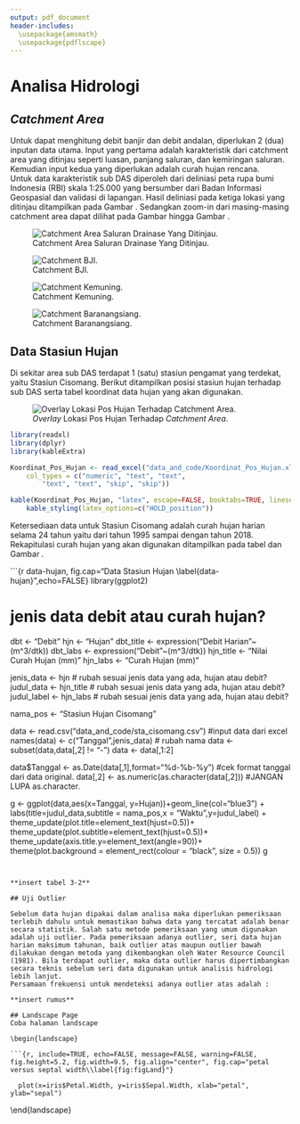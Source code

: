 ```yaml
---
output: pdf_document
header-includes:
  \usepackage{amsmath}
  \usepackage{pdflscape}
---
```



# Analisa Hidrologi

## *Catchment Area*

Untuk dapat menghitung debit banjir dan debit andalan, diperlukan 2 (dua) inputan data utama. Input yang pertama adalah karakteristik dari catchment area yang ditinjau seperti luasan, panjang saluran, dan kemiringan saluran. Kemudian input kedua yang diperlukan adalah curah hujan rencana.  
Untuk data karakteristik sub DAS diperoleh dari deliniasi peta rupa bumi Indonesia (RBI) skala 1:25.000 yang bersumber dari Badan Informasi Geospasial dan validasi di lapangan. Hasil deliniasi pada ketiga lokasi yang ditinjau ditampilkan pada Gambar \ref{lokasidantabel}. Sedangkan zoom-in dari masing-masing catchment area dapat dilihat pada Gambar \ref{ca_bji} hingga Gambar \ref{ca_baranangsiang}. 

![Catchment Area Saluran Drainase Yang Ditinjau. \label{lokasidantabel}](gambar\lokasi_pekerjaan_plus_tabel.png)

<!-- <img src="gambar\lokasi_pekerjaan_plus_tabel.png" width="300" height="150" center> -->

![Catchment BJI. \label{ca_bji}](gambar\ca_bji.png)

![Catchment Kemuning. \label{ca_kemuning}](gambar\ca_kemuning.png)

![Catchment Baranangsiang. \label{ca_baranangsiang}](gambar\ca_baranangsiang.png)



## Data Stasiun Hujan

Di sekitar area sub DAS terdapat 1 (satu) stasiun pengamat yang terdekat, yaitu Stasiun Cisomang. Berikut ditampilkan posisi stasiun hujan terhadap sub DAS serta tabel koordinat data hujan yang akan digunakan.

![*Overlay* Lokasi Pos Hujan Terhadap *Catchment Area*. \label{peta_pos_hujan}](gambar\peta_pos_hujan.png)

```r
library(readxl)
library(dplyr)
library(kableExtra)

Koordinat_Pos_Hujan <- read_excel("data_and_code/Koordinat_Pos_Hujan.xlsx", 
    col_types = c("numeric", "text", "text", 
        "text", "text", "skip", "skip"))

kable(Koordinat_Pos_Hujan, "latex", escape=FALSE, booktabs=TRUE, linesep="", caption="Koordinat Pos Hujan.\\label{tbl_pos_hujan}") %>%
    kable_styling(latex_options=c("HOLD_position"))
```

Ketersediaan data untuk Stasiun Cisomang adalah curah hujan harian selama 24 tahun yaitu dari tahun 1995 sampai dengan tahun 2018. Rekapitulasi curah hujan yang akan digunakan ditampilkan pada tabel dan Gambar \ref{data-hujan}.

```{r data-hujan, fig.cap="Data Stasiun Hujan \\label{data-hujan}",echo=FALSE}
library(ggplot2)

# jenis data debit atau curah hujan?
dbt <- "Debit"
hjn <- "Hujan"
dbt_title <- expression("Debit Harian"~(m^3/dtk))
dbt_labs <- expression("Debit"~(m^3/dtk))
hjn_title <- "Nilai Curah Hujan (mm)"
hjn_labs <- "Curah Hujan (mm)"

jenis_data <- hjn        # rubah sesuai jenis data yang ada, hujan atau debit?
judul_data <- hjn_title  # rubah sesuai jenis data yang ada, hujan atau debit?
judul_label <- hjn_labs  # rubah sesuai jenis data yang ada, hujan atau debit?


nama_pos <- "Stasiun Hujan Cisomang"

data <- read.csv("data_and_code/sta_cisomang.csv") #input data dari excel
names(data) <- c("Tanggal",jenis_data) # rubah nama
data <- subset(data,data[,2] != "-") 
data <- data[,1:2]

data$Tanggal <- as.Date(data[,1],format="%d-%b-%y") #cek format tanggal dari data original.
data[,2] <- as.numeric(as.character(data[,2])) #JANGAN LUPA as.character.

g <- ggplot(data,aes(x=Tanggal, y=Hujan))+geom_line(col="blue3") + 
  labs(title=judul_data,subtitle = nama_pos,x = "Waktu",y=judul_label) +
  theme_update(plot.title=element_text(hjust=0.5))+
  theme_update(plot.subtitle=element_text(hjust=0.5))+
  theme_update(axis.title.y=element_text(angle=90))+
  theme(plot.background = element_rect(colour = "black", size = 0.5))
g 
```


**insert tabel 3-2**

## Uji Outlier

Sebelum data hujan dipakai dalam analisa maka diperlukan pemeriksaan terlebih dahulu untuk memastikan bahwa data yang tercatat adalah benar secara statistik. Salah satu metode pemeriksaan yang umum digunakan adalah uji outlier. Pada pemeriksaan adanya outlier, seri data hujan harian maksimum tahunan, baik outlier atas maupun outlier bawah dilakukan dengan metoda yang dikembangkan oleh Water Resource Council (1981). Bila terdapat outlier, maka data outlier harus dipertimbangkan secara teknis sebelum seri data digunakan untuk analisis hidrologi lebih lanjut.
Persamaan frekuensi untuk mendeteksi adanya outlier atas adalah :

**insert rumus**

## Landscape Page
Coba halaman landscape

\begin{landscape}

```{r, include=TRUE, echo=FALSE, message=FALSE, warning=FALSE, fig.height=5.2, fig.width=9.5, fig.align="center", fig.cap="petal versus septal width\\label{fig:figLand}"}

  plot(x=iris$Petal.Width, y=iris$Sepal.Width, xlab="petal", ylab="sepal")

```

\end{landscape}

